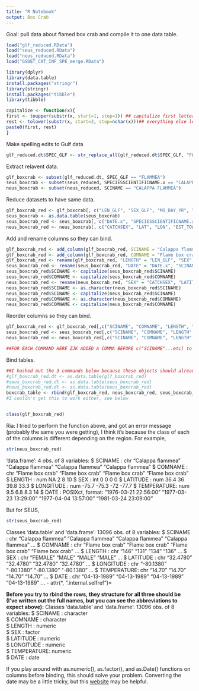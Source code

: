 ```yaml
---
title: "R Notebook"
output: Box Crab
---
```


Goal: pull data about flamed box crab and compile it to one data table.

```r
load("glf_reduced.RData")
load("seus_reduced.RData")
load("neus_reduced.RData")
load("GSDET_CAT_INF_SPE_merge.RData")

library(dplyr)
library(data.table)
install.packages("stringr")
library(stringr)
install.packages("tibble")
library(tibble)

capitalize <- function(x){
first <- toupper(substr(x, start=1, stop=1)) ## capitalize first letter
rest <- tolower(substr(x, start=2, stop=nchar(x)))## everything else lowercase
paste0(first, rest)
}
```

Make spelling edits to Gulf data
```r
glf_reduced.dt$SPEC_GLF <- str_replace_all(glf_reduced.dt$SPEC_GLF, "FLAMME", "FLAMMEA")
```

Extract relavent data.
```r
glf_boxcrab <- subset(glf_reduced.dt, SPEC_GLF == "FLAMMEA")
seus_boxcrab <- subset(seus_reduced, SPECIESSCIENTIFICNAME.x == "CALAPPA FLAMMEA")
neus_boxcrab <- subset(neus_reduced, SCINAME == "CALAPPA FLAMMEA")
```

Reduce datasets to have same data.
```r
glf_boxcrab_red <- glf_boxcrab[, c("LEN_GLF", "SEX_GLF", "MO_DAY_YR", "TEMP_BOT", "DECSLAT", "DECSLON")]
seus_boxcrab <- as.data.table(seus_boxcrab)
seus_boxcrab_red <- seus_boxcrab[, c("DATE.x", "SPECIESSCIENTIFICNAME.x", "SPECIESCOMMONNAME.x", "TEMPBOTTOM.x", "LATITUDESTART.x", "LONGITUDESTART", "LEN1", "SEXDESCRIPTION")]
neus_boxcrab_red <- neus_boxcrab[, c("CATCHSEX", "LAT", "LON", "EST_TOWDATE", "BOTTEMP", "LENGTH", "SCINAME", "COMNAME")]
```

Add and rename columns so they can bind.
```r
glf_boxcrab_red <- add_column(glf_boxcrab_red, SCINAME = "Calappa flammea")
glf_boxcrab_red <- add_column(glf_boxcrab_red, COMNAME = "Flame box crab")
glf_boxcrab_red <- rename(glf_boxcrab_red, "LENGTH" = "LEN_GLF", "SEX" = "SEX_GLF", "TEMPERATURE" = "TEMP_BOT", "LATITUDE" = "DECSLAT", "LONGITUDE" = "DECSLON", "DATE" = "MO_DAY_YR")
seus_boxcrab_red <- rename(seus_boxcrab_red, "DATE" = "DATE.x", "SCINAME" = "SPECIESSCIENTIFICNAME.x", "COMNAME" = "SPECIESCOMMONNAME.x", "TEMPERATURE" = "TEMPBOTTOM.x", "LATITUDE" = "LATITUDESTART.x", "LONGITUDE" = "LONGITUDESTART", "LENGTH" = "LEN1", "SEX" = "SEXDESCRIPTION")
seus_boxcrab_red$SCINAME <- capitalize(seus_boxcrab_red$SCINAME)
seus_boxcrab_red$COMNAME <- capitalize(seus_boxcrab_red$COMNAME)
neus_boxcrab_red <- rename(neus_boxcrab_red, "SEX" = "CATCHSEX", "LATITUDE" = "LAT", "LONGITUDE" = "LON", "DATE" = "EST_TOWDATE", "TEMPERATURE" = "BOTTEMP")
neus_boxcrab_red$SCINAME <- as.character(neus_boxcrab_red$SCINAME)
neus_boxcrab_red$SCINAME <- capitalize(neus_boxcrab_red$SCINAME)
neus_boxcrab_red$COMNAME <- as.character(neus_boxcrab_red$COMNAME)
neus_boxcrab_red$COMNAME <- capitalize(neus_boxcrab_red$COMNAME)
```

Reorder columns so they can bind.
```r
glf_boxcrab_red <- glf_boxcrab_red[,c("SCINAME", "COMNAME", "LENGTH", "SEX", "LATITUDE", "LONGITUDE", "TEMPERATURE", "DATE")]
seus_boxcrab_red <- seus_boxcrab_red[,c("SCINAME", "COMNAME", "LENGTH", "SEX", "LATITUDE", "LONGITUDE", "TEMPERATURE", "DATE")]
neus_boxcrab_red <- neus_boxcrab_red[,c("SCINAME", "COMNAME", "LENGTH", "SEX", "LATITUDE", "LONGITUDE", "TEMPERATURE", "DATE")]

##FOR EACH COMMAND HERE ZJK ADDED A COMMA BEFORE c("SCINAME"...etc) to specify that we want to keep these columns (data table syntax = [row,column])


```

Bind tables.
```r

##I hashed out the 3 commands below because these objects should already be data tables
#glf_boxcrab_red.dt <- as.data.table(glf_boxcrab_red)
#seus_boxcrab_red.dt <- as.data.table(seus_boxcrab_red)
#neus_boxcrab_red.dt <- as.data.table(neus_boxcrab_red)
boxcrab_table <- rbind(glf_boxcrab_red, neus_boxcrab_red, seus_boxcrab_red)
#I couldn't get this to work either, see below


class(glf_boxcrab_red)
```
Ria: I tried to perform the function above, and got an error message (probably the same you were getting), I think it's because the class of each of the columns is different depending on the region. For example,
```r
str(neus_boxcrab_red)
```

'data.frame':	4 obs. of  8 variables:
 $ SCINAME    : chr  "Calappa flammea" "Calappa flammea" "Calappa flammea" "Calappa flammea"
 $ COMNAME    : chr  "Flame box crab" "Flame box crab" "Flame box crab" "Flame box crab"
 $ LENGTH     : num  NA 2 8 10
 $ SEX        : int  0 0 0 0
 $ LATITUDE   : num  36.4 36 39.8 33.3
 $ LONGITUDE  : num  -75.7 -75.3 -72 -77.7
 $ TEMPERATURE: num  9.5 6.8 8.3 14
 $ DATE       : POSIXct, format: "1976-03-21 22:56:00" "1977-03-23 13:29:00" "1977-04-04 13:57:00" "1981-03-24 23:09:00"
 
But for SEUS, 
```r
str(seus_boxcrab_red)
```
Classes ‘data.table’ and 'data.frame':	13096 obs. of  8 variables:
 $ SCINAME    : chr  "Calappa flammea" "Calappa flammea" "Calappa flammea" "Calappa flammea" ...
 $ COMNAME    : chr  "Flame box crab" "Flame box crab" "Flame box crab" "Flame box crab" ...
 $ LENGTH     : chr  "146" "131" "134" "136" ...
 $ SEX        : chr  "FEMALE" "MALE" "MALE" "MALE" ...
 $ LATITUDE   : chr  "32.4780" "32.4780" "32.4780" "32.4780" ...
 $ LONGITUDE  : chr  "-80.1380" "-80.1380" "-80.1380" "-80.1380" ...
 $ TEMPERATURE: chr  "14.70" "14.70" "14.70" "14.70" ...
 $ DATE       : chr  "04-13-1989" "04-13-1989" "04-13-1989" "04-13-1989" ...
 - attr(*, ".internal.selfref")=<externalptr> 
 
 **Before you try to rbind the rows, they structure for all three should be (I've written out the full names, but you can see the abbreviations to expect above):**
 Classes ‘data.table’ and 'data.frame':	13096 obs. of  8 variables:
 $ SCINAME    : character  
 $ COMNAME    : character  
 $ LENGTH     : numeric  
 $ SEX        : factor  
 $ LATITUDE   : numeric  
 $ LONGITUDE  : numeric  
 $ TEMPERATURE: numeric  
 $ DATE       : date  
 
If you play around with as.numeric(), as.factor(), and as.Date() functions on columns before binding, this should solve your problem. Converting the date may be a little tricky, but this [website](https://www.statmethods.net/input/dates.html) may be helpful.

 
